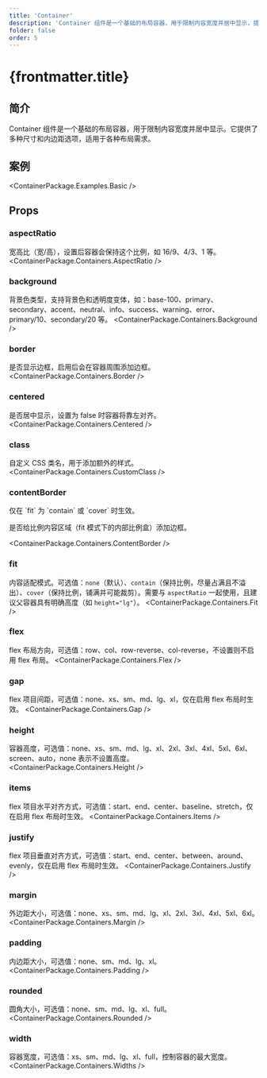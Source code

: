 ```yaml
---
title: 'Container'
description: 'Container 组件是一个基础的布局容器，用于限制内容宽度并居中显示，提供多种尺寸和内边距选项'
folder: false
order: 5
---
```



# {frontmatter.title}

## 简介

Container 组件是一个基础的布局容器，用于限制内容宽度并居中显示。它提供了多种尺寸和内边距选项，适用于各种布局需求。

## 案例

<ContainerPackage.Examples.Basic />

## Props

### aspectRatio
宽高比（宽/高），设置后容器会保持这个比例，如 16/9、4/3、1 等。
<ContainerPackage.Containers.AspectRatio />

### background
背景色类型，支持背景色和透明度变体，如：base-100、primary、secondary、accent、neutral、info、success、warning、error、primary/10、secondary/20 等。
<ContainerPackage.Containers.Background />

### border
是否显示边框，启用后会在容器周围添加边框。
<ContainerPackage.Containers.Border />

### centered
是否居中显示，设置为 false 时容器将靠左对齐。
<ContainerPackage.Containers.Centered />

### class
自定义 CSS 类名，用于添加额外的样式。
<ContainerPackage.Containers.CustomClass />

### contentBorder

<Alert type="info" variant="soft" closable={false}>
仅在 `fit` 为 `contain` 或 `cover` 时生效。
</Alert>

是否给比例内容区域（fit 模式下的内部比例盒）添加边框。

<ContainerPackage.Containers.ContentBorder />

### fit
内容适配模式。可选值：`none`（默认）、`contain`（保持比例，尽量占满且不溢出）、`cover`（保持比例，铺满并可能裁剪）。需要与 `aspectRatio` 一起使用，且建议父容器具有明确高度（如 `height="lg"`）。
<ContainerPackage.Containers.Fit />

### flex
flex 布局方向，可选值：row、col、row-reverse、col-reverse，不设置则不启用 flex 布局。
<ContainerPackage.Containers.Flex />

### gap
flex 项目间距，可选值：none、xs、sm、md、lg、xl，仅在启用 flex 布局时生效。
<ContainerPackage.Containers.Gap />

### height
容器高度，可选值：none、xs、sm、md、lg、xl、2xl、3xl、4xl、5xl、6xl、screen、auto，none 表示不设置高度。
<ContainerPackage.Containers.Height />

### items
flex 项目水平对齐方式，可选值：start、end、center、baseline、stretch，仅在启用 flex 布局时生效。
<ContainerPackage.Containers.Items />

### justify
flex 项目垂直对齐方式，可选值：start、end、center、between、around、evenly，仅在启用 flex 布局时生效。
<ContainerPackage.Containers.Justify />

### margin
外边距大小，可选值：none、xs、sm、md、lg、xl、2xl、3xl、4xl、5xl、6xl。
<ContainerPackage.Containers.Margin />

### padding
内边距大小，可选值：none、sm、md、lg、xl。
<ContainerPackage.Containers.Padding />

### rounded
圆角大小，可选值：none、sm、md、lg、xl、full。
<ContainerPackage.Containers.Rounded />

### width
容器宽度，可选值：xs、sm、md、lg、xl、full，控制容器的最大宽度。
<ContainerPackage.Containers.Widths />

